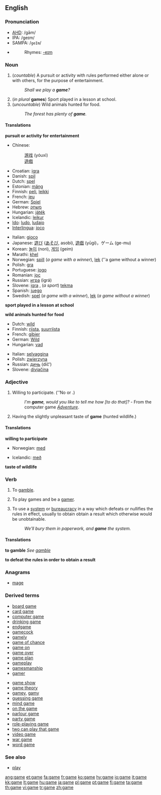 ==English==

===Pronunciation===
*[[AHD]]: /gām/
*IPA: /ɡeɪm/
*SAMPA: /<tt>geIm</tt>/
*{{audio|en-us-game.ogg|Audio (US)}}
*:Rhymes: [[Rhymes:English:-eɪm|-eɪm]]

===Noun===
{{en-noun|s|-}}

# (''countable'') A pursuit or activity with rules performed either alone or with others, for the purpose of entertainment. 
#:''Shall we play a '''game'''?''<!-- - WOPR computer, from the movie ''[[w:Wargames|Wargames]]''.-->
# (''in plural'' '''games''') Sport played in a lesson at school.
# (''uncountable'') Wild animals hunted for food.  
#:''The forest has plenty of '''game'''.''

====Translations====

'''pursuit or activity for entertainment'''
{{top}}
*Chinese:
*:[[游戏]] (yóuxì)
*:[[遊戲]]
*Croatian: [[igra]] {{f}}
*Danish: [[spil]]
*Dutch: [[spel]] {{n}}
*Estonian: [[mäng]]
*Finnish: [[peli]], [[leikki]]
*French: [[jeu]] {{m}}
*German: [[Spiel]] {{n}}
*Hebrew: [[משחק]] {{m}}
*Hungarian: [[játék]] {{m}}
*Icelandic: [[leikur]] {{m}}
*[[Ido]]: [[ludo]], [[ludajo]]
*[[Interlingua]]: [[joco]]
{{mid}}
*Italian: [[gioco]] {{m}} 
*Japanese: [[遊び]] ([[あそび]], asobi), [[遊戯]] (yūgi)，ゲーム (ge-mu)
*Korean: [[놀이]] (nori), [[게임]] (geim)
*Marathi: [[khel]] {{m}}
*Norwegian: [[spill]] (''a game with a winner''), [[lek]] (''a game without a winner)
*Polish: [[gra]] {{f}}
*Portuguese: [[jogo]] {{m}}
*Romanian: [[joc]] {{n}}
*Russian: [[игра#Russian | игра]] (igrá) {{f}}
*Slovene: [[igra]] {{f}}, (''a sport'') [[tekma]] {{f}}
*Spanish: [[juego]] {{m}}
*Swedish: [[spel]] {{n}} (''a game with a winner''), [[lek]] (''a game without a winner'')
{{bottom}}

'''sport played in a lesson at school'''
{{top}}
{{mid}}
{{bottom}}

'''wild animals hunted for food'''
{{top}}
*Dutch: [[wild#Dutch|wild]] {{n}}
*Finnish: [[riista]], [[suurriista]]
*French: [[gibier]] {{m}}
*German: [[Wild#German|Wild]] {{n}}
*Hungarian: [[vad]]
{{mid}}
*Italian: [[selvaggina]] {{f}}
*Polish: [[zwierzyna]] {{f}}
*Russian: [[дичь]] (dič’) {{f}}
*Slovene: [[divjačina]] {{f}}
{{bottom}}

===Adjective===
{{en-adj|[[gamer]]|[[gamest]]}}<!--NOTE: compar & superl confirmed as existing in other dictionaries-->

# Willing to participate.  (''No {{compar}} or {{superl}}.)
#:''I'm '''game''', would you like to tell me how [to do that]?'' - From the computer game ''[[Adventure]]''.
# Having the slightly unpleasant taste of '''game''' (hunted wildlife.)

====Translations====
'''willing to participate'''
{{top}}
*Norwegian: [[med]]
{{mid}}
*Icelandic: [[með]]
{{bottom}}

'''taste of wildlife'''
{{top}}
{{mid}}
{{bottom}}

===Verb===
{{en-verb|gam|ing}}

# {{intransitive}} To [[gamble]].
# {{intransitive}} To play games and be a [[gamer]].
# {{transitive}} To use a [[system]] or [[bureaucracy]] in a way which defeats or nullifies the rules in effect, usually to obtain obtain a result which otherwise would be unobtainable.
#:''We'll bury them in paperwork, and '''game''' the system.''

====Translations====
'''to gamble'''
''See [[gamble]]''

'''to defeat the rules in order to obtain a result'''
{{top}}
{{mid}}
{{bottom}}

===Anagrams===
*[[mage]]

===Derived terms===
{{top2}}
*[[board game]]
*[[card game]]
*[[computer game]]
*[[drinking game]]
*[[endgame]]
*[[gamecock]]
*[[gamely]]
*[[game of chance]]
*[[game on]]
*[[game over]]
*[[game plan]]
*[[gameplay]]
*[[gamesmanship]]
*[[gamer]]<!--person who plays games-->
{{mid2}}
*[[game show]]
*[[game theory]]
*[[gamey]], [[gamy]]
*[[guessing game]]
*[[mind game]]
*[[on the game]]
*[[parlour game]]
*[[party game]]
*[[role-playing game]]
*[[two can play that game]]
*[[video game]]
*[[war game]]
*[[word game]]
{{bottom}}

===See also===
*[[play]]
<!-- not really closely enough related See Also: [[puzzle]], [[pastime]], [[hobby]].-->

[[ang:game]]
[[et:game]]
[[fa:game]]
[[fr:game]]
[[ko:game]]
[[hy:game]]
[[io:game]]
[[it:game]]
[[kk:game]]
[[lt:game]]
[[hu:game]]
[[ja:game]]
[[pl:game]]
[[pt:game]]
[[fi:game]]
[[ta:game]]
[[th:game]]
[[vi:game]]
[[tr:game]]
[[zh:game]]